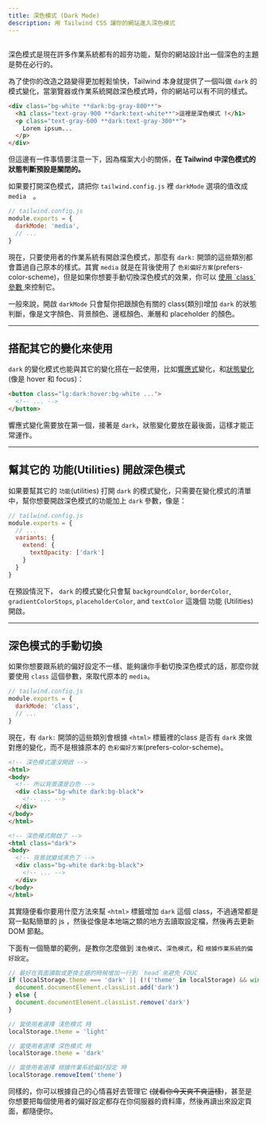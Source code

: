 ```yaml
---
title: 深色模式 (Dark Mode)
description: 用 Tailwind CSS 讓你的網站進入深色模式
---
```



## <Heading hidden>基本用法</Heading>

深色模式是現在許多作業系統都有的超夯功能，幫你的網站設計出一個深色的主題是勢在必行的。

為了使你的改造之路變得更加輕鬆愉快，Tailwind 本身就提供了一個叫做 `dark` 的模式變化，當瀏覽器或作業系統開啟深色模式時，你的網站可以有不同的樣式。

```html
<div class="bg-white **dark:bg-gray-800**">
  <h1 class="text-gray-900 **dark:text-white**">這裡是深色模式 !</h1>
  <p class="text-gray-600 **dark:text-gray-300**">
    Lorem ipsum...
  </p>
</div>
```

但這邊有一件事情要注意一下，因為檔案大小的關係，**在 Tailwind 中深色模式的狀態判斷預設是關閉的。**

如果要打開深色模式，請把你 `tailwind.config.js` 裡 `darkMode` 選項的值改成 `media`　。

```js
// tailwind.config.js
module.exports = {
  darkMode: 'media',
  // ...
}
```
現在，只要使用者的作業系統有開啟深色模式，那麼有 `dark:` 開頭的這些類別都會蓋過自己原本的樣式。其實 `media` 就是在背後使用了 `色彩偏好方案`(prefers-color-scheme)，但是如果你想要手動切換深色模式的效果，你可以 [使用 \`class\` 參數 ][use the 'class' strategy] 來控制它。

一般來說，開啟 `darkMode` 只會幫你把跟顏色有關的 class(類別)增加 `dark` 的狀態判斷，像是文字顏色、背景顏色、邊框顏色、漸層和 placeholder 的顏色。

---

## 搭配其它的變化來使用

`dark` 的變化模式也能與其它的變化搭在一起使用，比如[響應式][responsive]變化，和[狀態變化][state variants] (像是 hover 和 focus)：

```html
<button class="lg:dark:hover:bg-white ...">
  <!-- ... -->
</button>
```

響應式變化需要放在第一個，接著是 `dark`，狀態變化要放在最後面，這樣才能正常運作。

---

## 幫其它的 功能(Utilities) 開啟深色模式

如果要幫其它的 `功能`(utilities) 打開 `dark` 的模式變化，只需要在變化模式的清單中，幫你想要開啟深色模式的功能加上 `dark` 參數，像是：

```js
// tailwind.config.js
module.exports = {
  // ...
  variants: {
    extend: {
      textOpacity: ['dark']
    }
  }
}
```

在預設情況下， `dark` 的模式變化只會幫 `backgroundColor`, `borderColor`, `gradientColorStops`, `placeholderColor`, and `textColor` 這幾個 功能 (Utilities) 開啟。

---

## 深色模式的手動切換

如果你想要跟系統的偏好設定不一樣、能夠讓你手動切換深色模式的話，那麼你就要使用 `class` 這個參數，來取代原本的 `media`。

```js
// tailwind.config.js
module.exports = {
  darkMode: 'class',
  // ...
}
```

現在，有 `dark:` 開頭的這些類別會根據 `<html>` 標籤裡的class 是否有 `dark` 來做對應的變化，而不是根據原本的 `色彩偏好方案`(prefers-color-scheme)。

```html
<!-- 深色模式還沒開啟 -->
<html>
<body>
  <!-- 所以背景還是白色 -->
  <div class="bg-white dark:bg-black">
    <!-- ... -->
  </div>
</body>
</html>

<!-- 深色模式開啟了 -->
<html class="dark">
<body>
  <!-- 背景就變成黑色了 -->
  <div class="bg-white dark:bg-black">
    <!-- ... -->
  </div>
</body>
</html>
```

其實隨便看你要用什麼方法來幫 `<html>` 標籤增加 `dark` 這個 class，不過通常都是寫一點點簡單的 js ，然後從像是本地端之類的地方去讀取設定檔，然後再去更新 DOM 節點。

下面有一個簡單的範例，是教你怎麼做到 `淺色模式`、`深色模式`，和 `根據作業系統的偏好設定`。

```js
// 最好在頁面讀取或更換主題的時候增加一行到 `head`來避免 FOUC
if (localStorage.theme === 'dark' || (!('theme' in localStorage) && window.matchMedia('(prefers-color-scheme: dark)').matches)) {
  document.documentElement.classList.add('dark')
} else {
  document.documentElement.classList.remove('dark')
}

// 當使用者選擇 淺色模式 時
localStorage.theme = 'light'

// 當使用者選擇 深色模式 時
localStorage.theme = 'dark'

// 當使用者選擇 根據作業系統偏好設定 時
localStorage.removeItem('theme')
```

同樣的，你可以根據自己的心情喜好去管理它 ~~(就看你今天爽不爽這樣)~~，甚至是你想要把每個使用者的偏好設定都存在你伺服器的資料庫，然後再讀出來設定頁面，都隨便你。


<!-- === 連結 ============== -->
[use the 'class' strategy]: #-2
[responsive]: /docs/responsive-design
[state variants]: /docs/hover-focus-and-other-states

